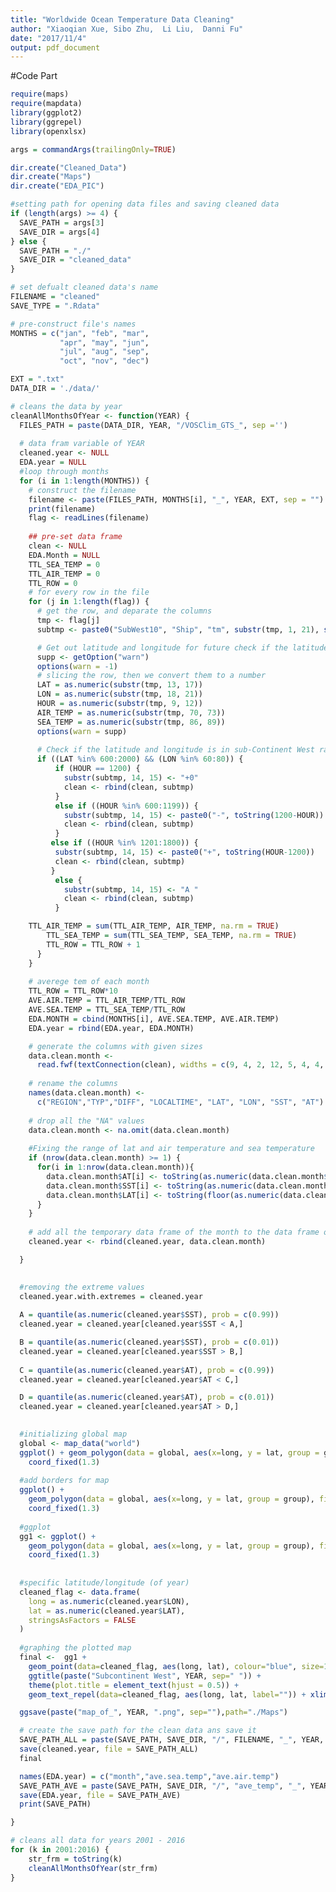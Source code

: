 ```yaml
---
title: "Worldwide Ocean Temperature Data Cleaning"
author: "Xiaoqian Xue, Sibo Zhu,  Li Liu,  Danni Fu"
date: "2017/11/4"
output: pdf_document
---
```


#Code Part

```r
require(maps)
require(mapdata)
library(ggplot2)
library(ggrepel)
library(openxlsx)

args = commandArgs(trailingOnly=TRUE)

dir.create("Cleaned_Data")
dir.create("Maps")
dir.create("EDA_PIC")

#setting path for opening data files and saving cleaned data
if (length(args) >= 4) {
  SAVE_PATH = args[3]
  SAVE_DIR = args[4]
} else {
  SAVE_PATH = "./"               
  SAVE_DIR = "cleaned_data"   
}

# set defualt cleaned data's name
FILENAME = "cleaned"
SAVE_TYPE = ".Rdata"

# pre-construct file's names
MONTHS = c("jan", "feb", "mar",
           "apr", "may", "jun",
           "jul", "aug", "sep",
           "oct", "nov", "dec")

EXT = ".txt"
DATA_DIR = './data/'

# cleans the data by year
cleanAllMonthsOfYear <- function(YEAR) {
  FILES_PATH = paste(DATA_DIR, YEAR, "/VOSClim_GTS_", sep ='')
  
  # data fram variable of YEAR
  cleaned.year <- NULL
  EDA.year = NULL
  #loop through months
  for (i in 1:length(MONTHS)) {
    # construct the filename
    filename <- paste(FILES_PATH, MONTHS[i], "_", YEAR, EXT, sep = "")
    print(filename)
    flag <- readLines(filename)
    
    ## pre-set data frame
    clean <- NULL
    EDA.Month = NULL
    TTL_SEA_TEMP = 0
    TTL_AIR_TEMP = 0
    TTL_ROW = 0
    # for every row in the file
    for (j in 1:length(flag)) {
      # get the row, and deparate the columns
      tmp <- flag[j]
      subtmp <- paste0("SubWest10", "Ship", "tm", substr(tmp, 1, 21), substr(tmp, 86, 89), substr(tmp, 70, 73))

      # Get out latitude and longitude for future check if the latitude and longitude is in sub-Continent West ranges
      supp <- getOption("warn")
      options(warn = -1)
      # slicing the row, then we convert them to a number
      LAT = as.numeric(substr(tmp, 13, 17))   
      LON = as.numeric(substr(tmp, 18, 21))
      HOUR = as.numeric(substr(tmp, 9, 12))
      AIR_TEMP = as.numeric(substr(tmp, 70, 73))
      SEA_TEMP = as.numeric(substr(tmp, 86, 89))
      options(warn = supp)
 
      # Check if the latitude and longitude is in sub-Continent West ranges, and if time period is within 6 hours of noon 
      if ((LAT %in% 600:2000) && (LON %in% 60:80)) {
          if (HOUR == 1200) {
            substr(subtmp, 14, 15) <- "+0"
            clean <- rbind(clean, subtmp)
          }
          else if ((HOUR %in% 600:1199)) {
            substr(subtmp, 14, 15) <- paste0("-", toString(1200-HOUR))
            clean <- rbind(clean, subtmp)
          }
         else if ((HOUR %in% 1201:1800)) {
          substr(subtmp, 14, 15) <- paste0("+", toString(HOUR-1200))
          clean <- rbind(clean, subtmp)
         }
          else {
            substr(subtmp, 14, 15) <- "A "
            clean <- rbind(clean, subtmp)
          }

	TTL_AIR_TEMP = sum(TTL_AIR_TEMP, AIR_TEMP, na.rm = TRUE)
        TTL_SEA_TEMP = sum(TTL_SEA_TEMP, SEA_TEMP, na.rm = TRUE)
        TTL_ROW = TTL_ROW + 1
      }
    }
 
    # averege tem of each month 
    TTL_ROW = TTL_ROW*10
    AVE.AIR.TEMP = TTL_AIR_TEMP/TTL_ROW
    AVE.SEA.TEMP = TTL_SEA_TEMP/TTL_ROW
    EDA.MONTH = cbind(MONTHS[i], AVE.SEA.TEMP, AVE.AIR.TEMP)
    EDA.year = rbind(EDA.year, EDA.MONTH)

    # generate the columns with given sizes
    data.clean.month <-
      read.fwf(textConnection(clean), widths = c(9, 4, 2, 12, 5, 4, 4, 4))
    
    # rename the columns
    names(data.clean.month) <-
      c("REGION","TYP","DIFF", "LOCALTIME", "LAT", "LON", "SST", "AT")
  
    # drop all the "NA" values
    data.clean.month <- na.omit(data.clean.month)
    
    #Fixing the range of lat and air temperature and sea temperature
    if (nrow(data.clean.month) >= 1) {
      for(i in 1:nrow(data.clean.month)){
        data.clean.month$AT[i] <- toString(as.numeric(data.clean.month$AT[i])/10)
        data.clean.month$SST[i] <- toString(as.numeric(data.clean.month$SST[i])/10)
        data.clean.month$LAT[i] <- toString(floor(as.numeric(data.clean.month$LAT[i])/100))
      }
    }
    
    # add all the temporary data frame of the month to the data frame of the year
    cleaned.year <- rbind(cleaned.year, data.clean.month)

  }
  

  #removing the extreme values
  cleaned.year.with.extremes = cleaned.year
  
  A = quantile(as.numeric(cleaned.year$SST), prob = c(0.99))
  cleaned.year = cleaned.year[cleaned.year$SST < A,]

  B = quantile(as.numeric(cleaned.year$SST), prob = c(0.01))
  cleaned.year = cleaned.year[cleaned.year$SST > B,]
  
  C = quantile(as.numeric(cleaned.year$AT), prob = c(0.99))
  cleaned.year = cleaned.year[cleaned.year$AT < C,]

  D = quantile(as.numeric(cleaned.year$AT), prob = c(0.01))
  cleaned.year = cleaned.year[cleaned.year$AT > D,]

  
  #initializing global map
  global <- map_data("world")
  ggplot() + geom_polygon(data = global, aes(x=long, y = lat, group = group)) +
    coord_fixed(1.3)
  
  #add borders for map
  ggplot() +
    geom_polygon(data = global, aes(x=long, y = lat, group = group), fill = NA, color = "blue") +
    coord_fixed(1.3)
  
  #ggplot
  gg1 <- ggplot() +
    geom_polygon(data = global, aes(x=long, y = lat, group = group), fill = "white", color = "grey") +
    coord_fixed(1.3)
  
  
  #specific latitude/longitude (of year)
  cleaned_flag <- data.frame(
    long = as.numeric(cleaned.year$LON),
    lat = as.numeric(cleaned.year$LAT),
    stringsAsFactors = FALSE
  )
  
  #graphing the plotted map
  final <-  gg1 +
    geom_point(data=cleaned_flag, aes(long, lat), colour="blue", size=1) +
    ggtitle(paste("Subcontinent West", YEAR, sep=" ")) +
    theme(plot.title = element_text(hjust = 0.5)) +
    geom_text_repel(data=cleaned_flag, aes(long, lat, label="")) + xlim(60,110) + ylim(0,40)

  ggsave(paste("map_of_", YEAR, ".png", sep=""),path="./Maps")

  # create the save path for the clean data ans save it
  SAVE_PATH_ALL = paste(SAVE_PATH, SAVE_DIR, "/", FILENAME, "_", YEAR, SAVE_TYPE, sep = "")
  save(cleaned.year, file = SAVE_PATH_ALL)
  final

  names(EDA.year) = c("month","ave.sea.temp","ave.air.temp")
  SAVE_PATH_AVE = paste(SAVE_PATH, SAVE_DIR, "/", "ave_temp", "_", YEAR, SAVE_TYPE, sep = "")
  save(EDA.year, file = SAVE_PATH_AVE)
  print(SAVE_PATH)

}

# cleans all data for years 2001 - 2016
for (k in 2001:2016) {
    str_frm = toString(k)          
    cleanAllMonthsOfYear(str_frm)  
}

```







